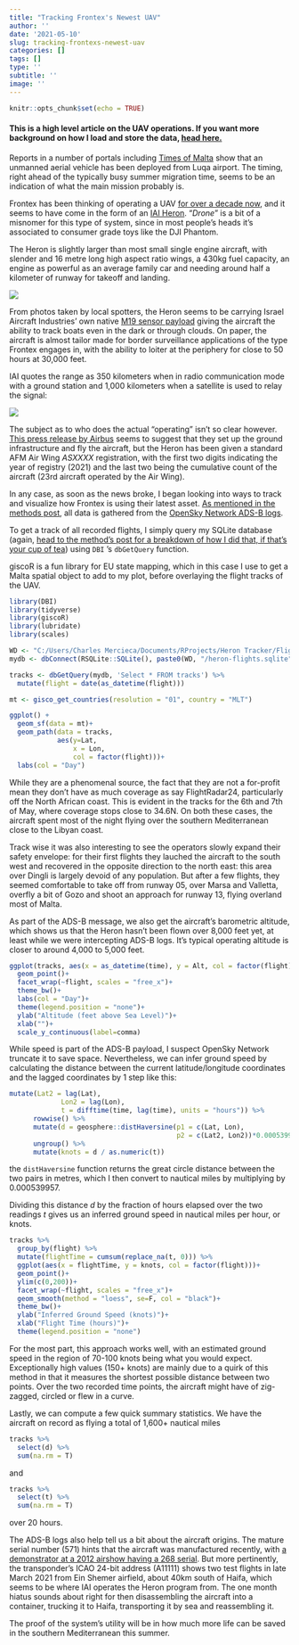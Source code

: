 ```yaml
---
title: "Tracking Frontex's Newest UAV"
author: ''
date: '2021-05-10'
slug: tracking-frontexs-newest-uav
categories: []
tags: []
type: ''
subtitle: ''
image: ''
---
```


```r
knitr::opts_chunk$set(echo = TRUE)
```

#### This is a high level article on the UAV operations. If you want more background on how I load and store the data, [head here.](https://www.charlesmercieca.com/post/building-a-pipeline/)

Reports in a number of portals including [Times of Malta](https://timesofmalta.com/articles/view/eu-border-agency-frontex-to-deploy-drone-from-malta-in-100-million.869113) show that an unmanned aerial vehicle has been deployed from Luqa airport. The timing, right ahead of the typically busy summer migration time, seems to be an indication of what the main mission probably is.

Frontex has been thinking of operating a UAV [for over a decade now](https://www.independent.com.mt/articles/2010-03-21/local-news/Frontex-Eyes-drone-planes-for-migrant-searches-271965), and it seems to have come in the form of an [IAI Heron](https://en.wikipedia.org/wiki/IAI_Heron). "*Drone*" is a bit of a misnomer for this type of system, since in most people's heads it's associated to consumer grade toys like the DJI Phantom.

The Heron is slightly larger than most small single engine aircraft, with slender and 16 metre long high aspect ratio wings, a 430kg fuel capacity, an engine as powerful as an average family car and needing around half a kilometer of runway for takeoff and landing.

![](https://pbs.twimg.com/media/E02tuCbXEAEKj3l?format=jpg&name=large)

From photos taken by local spotters, the Heron seems to be carrying Israel Aircraft Industries' own native [M19 sensor payload](https://www.iai.co.il/p/m19) giving the aircraft the ability to track boats even in the dark or through clouds. On paper, the aircraft is almost tailor made for border surveillance applications of the type Frontex engages in, with the ability to loiter at the periphery for close to 50 hours at 30,000 feet.

IAI quotes the range as 350 kilometers when in radio communication mode with a ground station and 1,000 kilometers when a satellite is used to relay the signal:

![](images/HeronRangemap.gif)

The subject as to who does the actual "operating" isn't so clear however. [This press release by Airbus](https://www.airbus.com/newsroom/press-releases/en/2020/10/european-border-and-coast-guard-agency-frontex-selects-airbus-and-its-partner-iai-for-maritime-aerial-surveillance-with-remotely-piloted-aircraft-systems-rpas.html) seems to suggest that they set up the ground infrastructure and fly the aircraft, but the Heron has been given a standard AFM Air Wing *ASXXXX* registration, with the first two digits indicating the year of registry (2021) and the last two being the cumulative count of the aircraft (23rd aircraft operated by the Air Wing).

In any case, as soon as the news broke, I began looking into ways to track and visualize how Frontex is using their latest asset. [As mentioned in the methods post](https://www.charlesmercieca.com/post/building-a-pipeline/), all data is gathered from the [OpenSky Network ADS-B logs](https://opensky-network.org/).

To get a track of all recorded flights, I simply query my SQLite database (again, [head to the method's post for a breakdown of how I did that, if that's your cup of tea](https://www.charlesmercieca.com/post/building-a-pipeline/)) using `DBI` 's `dbGetQuery` function.

giscoR is a fun library for EU state mapping, which in this case I use to get a Malta spatial object to add to my plot, before overlaying the flight tracks of the UAV.

```r
library(DBI)
library(tidyverse)
library(giscoR)
library(lubridate)
library(scales)

WD <- "C:/Users/Charles Mercieca/Documents/RProjects/Heron Tracker/Flights"
mydb <- dbConnect(RSQLite::SQLite(), paste0(WD, "/heron-flights.sqlite"))

tracks <- dbGetQuery(mydb, 'Select * FROM tracks') %>% 
  mutate(flight = date(as_datetime(flight)))

mt <- gisco_get_countries(resolution = "01", country = "MLT")

ggplot() +
  geom_sf(data = mt)+
  geom_path(data = tracks, 
            aes(y=Lat, 
                x = Lon, 
                col = factor(flight)))+
  labs(col = "Day")
```

While they are a phenomenal source, the fact that they are not a for-profit mean they don't have as much coverage as say FlightRadar24, particularly off the North African coast. This is evident in the tracks for the 6th and 7th of May, where coverage stops close to 34.6N. On both these cases, the aircraft spent most of the night flying over the southern Mediterranean close to the Libyan coast.

Track wise it was also interesting to see the operators slowly expand their safety envelope: for their first flights they lauched the aircraft to the south west and recovered in the opposite direction to the north east: this area over Dingli is largely devoid of any population. But after a few flights, they seemed comfortable to take off from runway 05, over Marsa and Valletta, overfly a bit of Gozo and shoot an approach for runway 13, flying overland most of Malta.

As part of the ADS-B message, we also get the aircraft's barometric altitude, which shows us that the Heron hasn't been flown over 8,000 feet yet, at least while we were intercepting ADS-B logs. It's typical operating altitude is closer to around 4,000 to 5,000 feet.

```r
ggplot(tracks, aes(x = as_datetime(time), y = Alt, col = factor(flight)))+
  geom_point()+
  facet_wrap(~flight, scales = "free_x")+
  theme_bw()+
  labs(col = "Day")+
  theme(legend.position = "none")+
  ylab("Altitude (feet above Sea Level)")+
  xlab("")+
  scale_y_continuous(label=comma)

```

While speed is part of the ADS-B payload, I suspect OpenSky Network truncate it to save space. Nevertheless, we can infer ground speed by calculating the distance between the current latitude/longitude coordinates and the lagged coordinates by 1 step like this:

```r
mutate(Lat2 = lag(Lat),
             Lon2 = lag(Lon),
             t = difftime(time, lag(time), units = "hours")) %>%
      rowwise() %>%
      mutate(d = geosphere::distHaversine(p1 = c(Lat, Lon), 
                                          p2 = c(Lat2, Lon2))*0.000539957) %>%
      ungroup() %>%
      mutate(knots = d / as.numeric(t))

```

the `distHaversine` function returns the great circle distance between the two pairs in metres, which I then convert to nautical miles by multiplying by 0.000539957.

Dividing this distance *d* by the fraction of hours elapsed over the two readings *t* gives us an inferred ground speed in nautical miles per hour, or knots.

```r
tracks %>% 
  group_by(flight) %>% 
  mutate(flightTime = cumsum(replace_na(t, 0))) %>% 
  ggplot(aes(x = flightTime, y = knots, col = factor(flight)))+
  geom_point()+
  ylim(c(0,200))+
  facet_wrap(~flight, scales = "free_x")+
  geom_smooth(method = "loess", se=F, col = "black")+
  theme_bw()+
  ylab("Inferred Ground Speed (knots)")+
  xlab("Flight Time (hours)")+
  theme(legend.position = "none")
```

For the most part, this approach works well, with an estimated ground speed in the region of 70-100 knots being what you would expect. Exceptionally high values (150+ knots) are mainly due to a quirk of this method in that it measures the shortest possible distance between two points. Over the two recorded time points, the aircraft might have of zig-zagged, circled or flew in a curve.

Lastly, we can compute a few quick summary statistics. We have the aircraft on record as flying a total of 1,600+ nautical miles

```r
tracks %>% 
  select(d) %>% 
  sum(na.rm = T)
```

and

```r
tracks %>% 
  select(t) %>% 
  sum(na.rm = T)
```

over 20 hours.

The ADS-B logs also help tell us a bit about the aircraft origins. The mature serial number (571) hints that the aircraft was manufactured recently, with [a demonstrator at a 2012 airshow having a 268 serial](https://www.airliners.net/photo/Israel-Aircraft-Industries/Israel-Aircraft-Industries-Heron/2237585?qsp=eJxtjTsOwjAQRO8ytQsCUiS7Iw0lFFxgtV7AUkis9RaJotwdk0hUdKN581nA42Ay2X3OgoAipPyCQyald0FYQElZ6WEdlcR7rPXeux%2B4yCD6HyEc/aFpHMqo1s31IJLJmVmyScTuXzWKfpEU3p6fdad2suht0zi11Y%2Bp5J62DTFKPdb1A/k2Prk%3D). But more pertinently, the transponder's ICAO 24-bit address (A11111) shows two test flights in late March 2021 from Ein Shemer airfield, about 40km south of Haifa, which seems to be where IAI operates the Heron program from. The one month hiatus sounds about right for then disassembling the aircraft into a container, trucking it to Haifa, transporting it by sea and reassembling it.

The proof of the system's utility will be in how much more life can be saved in the southern Mediterranean this summer.
